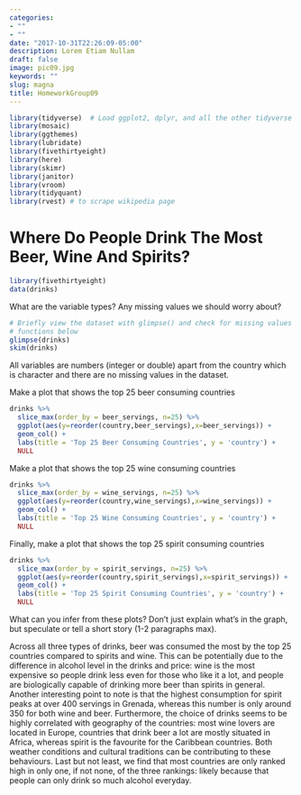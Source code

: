 ```yaml
---
categories:
- ""
- ""
date: "2017-10-31T22:26:09-05:00"
description: Lorem Etiam Nullam
draft: false
image: pic09.jpg
keywords: ""
slug: magna
title: HomeworkGroup09
---
```




```r
library(tidyverse)  # Load ggplot2, dplyr, and all the other tidyverse packages
library(mosaic)
library(ggthemes)
library(lubridate)
library(fivethirtyeight)
library(here)
library(skimr)
library(janitor)
library(vroom)
library(tidyquant)
library(rvest) # to scrape wikipedia page
```



# Where Do People Drink The Most Beer, Wine And Spirits?

```r
library(fivethirtyeight)
data(drinks)

```

What are the variable types? Any missing values we should worry about? 

```r
# Briefly view the dataset with glimpse() and check for missing values using skim(), same applies for use of these two
# functions below
glimpse(drinks)
skim(drinks)

```
All variables are numbers (integer or double) apart from the country which is character and there are no missing values in the dataset.

Make a plot that shows the top 25 beer consuming countries

```r

drinks %>%
  slice_max(order_by = beer_servings, n=25) %>% 
  ggplot(aes(y=reorder(country,beer_servings),x=beer_servings)) +
  geom_col() +
  labs(title = 'Top 25 Beer Consuming Countries', y = 'country') +
  NULL

```

Make a plot that shows the top 25 wine consuming countries

```r

drinks %>%
  slice_max(order_by = wine_servings, n=25) %>% 
  ggplot(aes(y=reorder(country,wine_servings),x=wine_servings)) +
  geom_col() +
  labs(title = 'Top 25 Wine Consuming Countries', y = 'country') +
  NULL

```

Finally, make a plot that shows the top 25 spirit consuming countries
```r

drinks %>%
  slice_max(order_by = spirit_servings, n=25) %>%
  ggplot(aes(y=reorder(country,spirit_servings),x=spirit_servings)) +
  geom_col() +
  labs(title = 'Top 25 Spirit Consuming Countries', y = 'country') +
  NULL

```

What can you infer from these plots? Don't just explain what's in the graph, but speculate or tell a short story (1-2 paragraphs max).

Across all three types of drinks, beer was consumed the most by the top 25 countries compared to spirits and wine. This can be potentially due to the difference in alcohol level in the drinks and price: wine is the most expensive so people drink less even for those who like it a lot, and people are biologically capable of drinking more beer than spirits in general. Another interesting point to note is that the highest consumption for spirit peaks at over 400 servings in Grenada, whereas this number is only around 350 for both wine and beer. Furthermore, the choice of drinks seems to be highly correlated with geography of the countries: most wine lovers are located in Europe, countries that drink beer a lot are mostly situated in Africa, whereas spirit is the favourite for the Caribbean countries. Both weather conditions and cultural traditions can be contributing to these behaviours. Last but not least, we find that most countries are only ranked high in only one, if not none, of the three rankings: likely because that people can only drink so much alcohol everyday.





